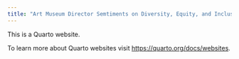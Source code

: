```yaml
---
title: "Art Museum Director Semtiments on Diversity, Equity, and Inclusion as seen in Surveys from 2020 and 2022"
---
```


This is a Quarto website.

To learn more about Quarto websites visit <https://quarto.org/docs/websites>.

